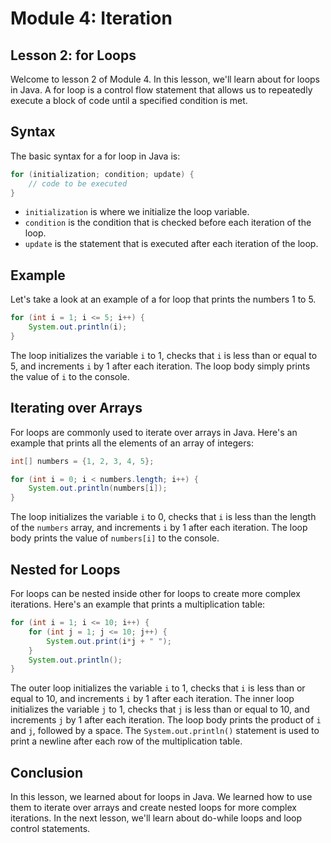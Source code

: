 # Module 4: Iteration

## Lesson 2: for Loops

Welcome to lesson 2 of Module 4. In this lesson, we'll learn about for loops in Java. A for loop is a control flow statement that allows us to repeatedly execute a block of code until a specified condition is met.

## Syntax

The basic syntax for a for loop in Java is:

```java
for (initialization; condition; update) {
    // code to be executed
}
```

- `initialization` is where we initialize the loop variable.
- `condition` is the condition that is checked before each iteration of the loop.
- `update` is the statement that is executed after each iteration of the loop.

## Example

Let's take a look at an example of a for loop that prints the numbers 1 to 5.

```java
for (int i = 1; i <= 5; i++) {
    System.out.println(i);
}
```

The loop initializes the variable `i` to 1, checks that `i` is less than or equal to 5, and increments `i` by 1 after each iteration. The loop body simply prints the value of `i` to the console.

## Iterating over Arrays

For loops are commonly used to iterate over arrays in Java. Here's an example that prints all the elements of an array of integers:

```java
int[] numbers = {1, 2, 3, 4, 5};

for (int i = 0; i < numbers.length; i++) {
    System.out.println(numbers[i]);
}
```

The loop initializes the variable `i` to 0, checks that `i` is less than the length of the `numbers` array, and increments `i` by 1 after each iteration. The loop body prints the value of `numbers[i]` to the console.

## Nested for Loops

For loops can be nested inside other for loops to create more complex iterations. Here's an example that prints a multiplication table:

```java
for (int i = 1; i <= 10; i++) {
    for (int j = 1; j <= 10; j++) {
        System.out.print(i*j + " ");
    }
    System.out.println();
}
```

The outer loop initializes the variable `i` to 1, checks that `i` is less than or equal to 10, and increments `i` by 1 after each iteration. The inner loop initializes the variable `j` to 1, checks that `j` is less than or equal to 10, and increments `j` by 1 after each iteration. The loop body prints the product of `i` and `j`, followed by a space. The `System.out.println()` statement is used to print a newline after each row of the multiplication table.

## Conclusion

In this lesson, we learned about for loops in Java. We learned how to use them to iterate over arrays and create nested loops for more complex iterations. In the next lesson, we'll learn about do-while loops and loop control statements.
